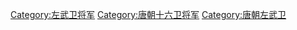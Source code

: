 [[Category:左武卫将军|Category:左武卫将军]]
[[Category:唐朝十六卫将军|Category:唐朝十六卫将军]]
[[Category:唐朝左武卫|Category:唐朝左武卫]]